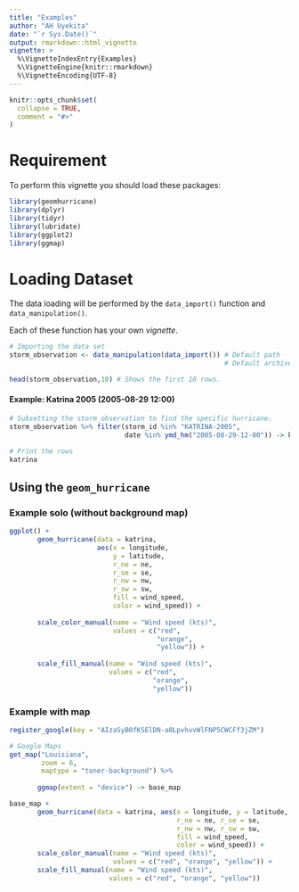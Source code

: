 ```yaml
---
title: "Examples"
author: "AH Uyekita"
date: "`r Sys.Date()`"
output: rmarkdown::html_vignette
vignette: >
  %\VignetteIndexEntry{Examples}
  %\VignetteEngine{knitr::rmarkdown}
  %\VignetteEncoding{UTF-8}
---
```


```r
knitr::opts_chunk$set(
  collapse = TRUE,
  comment = "#>"
)
```

# Requirement

To perform this vignette you should load these packages:

```r
library(geomhurricane)
library(dplyr)
library(tidyr)
library(lubridate)
library(ggplot2)
library(ggmap)
```

# Loading Dataset

The data loading will be performed by the `data_import()` function and `data_manipulation()`.

Each of these function has your own _vignette_.

```r
# Importing the data set
storm_observation <- data_manipulation(data_import()) # Default path    : Documents
                                                      # Default archive : ebtrk_atlc_1988_2017.txt

head(storm_observation,10) # Shows the first 10 rows.
```

#### Example: Katrina 2005 (2005-08-29 12:00)

```r
# Subsetting the storm_observation to find the specific hurricane.
storm_observation %>% filter(storm_id %in% "KATRINA-2005",
                             date %in% ymd_hm("2005-08-29-12-00")) -> katrina

# Print the rows
katrina
```

## Using the `geom_hurricane`


### Example solo (without background map)

```r
ggplot() +
       geom_hurricane(data = katrina,
                      aes(x = longitude,
                          y = latitude,
                          r_ne = ne,
                          r_se = se,
                          r_nw = nw,
                          r_sw = sw,
                          fill = wind_speed,
                          color = wind_speed)) + 
       
       scale_color_manual(name = "Wind speed (kts)",
                          values = c("red", 
                                     "orange",
                                     "yellow")) +
       
       scale_fill_manual(name = "Wind speed (kts)",
                         values = c("red",
                                    "orange",
                                    "yellow"))
```

### Example with map

```r

register_google(key = "AIzaSyB0fKSElDN-a0LpvhvvWlFNP5CWCFf3jZM")

# Google Maps
get_map("Louisiana",
        zoom = 6,
        maptype = "toner-background") %>%
       
       ggmap(extent = "device") -> base_map

base_map +
       geom_hurricane(data = katrina, aes(x = longitude, y = latitude,
                                          r_ne = ne, r_se = se,
                                          r_nw = nw, r_sw = sw,
                                          fill = wind_speed,
                                          color = wind_speed)) +
       scale_color_manual(name = "Wind speed (kts)",
                          values = c("red", "orange", "yellow")) +
       scale_fill_manual(name = "Wind speed (kts)",
                         values = c("red", "orange", "yellow"))
```


